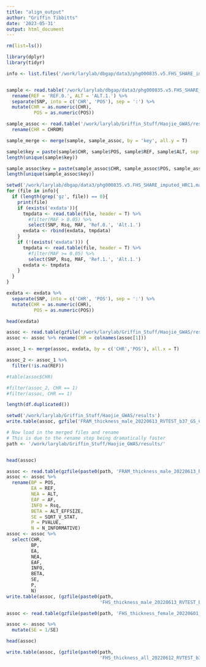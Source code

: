 ```yaml
---
title: "align_output"
author: "Griffin Tibbitts"
date: '2023-05-31'
output: html_document
---
```


```r
rm(list=ls())
```
```r
library(dplyr)
library(tidyr)
```

```r
info <- list.files('/work/larylab/dbgap/data3/phg000835.v5.FHS_SHARE_imputed_HRC1.marker-info.MULTI')
```
```r

```
```r
sample <- read.table('/work/larylab/dbgap/data3/phg000835.v5.FHS_SHARE_imputed_HRC1.marker-info.MULTI/chr1.info', header = T, nrows = 100) %>%
  rename(REF = 'REF.0.', ALT = 'ALT.1.') %>%
  separate(SNP, into = c('CHR', 'POS'), sep = ':') %>% 
  mutate(CHR = as.numeric(CHR),
          POS = as.numeric(POS))

sample_assoc <- read.table('/work/larylab/Griffin_Stuff/Haojie_GWAS/results/rvtest_Male/Male.EUR.TBS.MetaScore.assoc.gz', header = T, nrows = 100) %>%
  rename(CHR = CHROM)
```
```r
sample_merge <- merge(sample, sample_assoc, by = 'key', all.y = T)
```
```r
sample$key = paste(sample$CHR, sample$POS, sample$REF, sample$ALT, sep = '_')
length(unique(sample$key))
```
```r
sample_assoc$key = paste(sample_assoc$CHR, sample_assoc$POS, sample_assoc$REF, sample_assoc$ALT, sep = '_')
length(unique(sample_assoc$key))
```

```r
setwd('/work/larylab/dbgap/data3/phg000835.v5.FHS_SHARE_imputed_HRC1.marker-info.MULTI')
for (file in info){
  if (length(grep('gz', file)) == 0){
    print(file)
    if (exists('exdata')){
      tmpdata <- read.table(file, header = T) %>%
        #filter(MAF > 0.05) %>%
        select(SNP, Rsq, MAF, 'Ref.0.', 'Alt.1.')
      exdata <- rbind(exdata, tmpdata)
    }
    if (!(exists('exdata'))) {
      tmpdata <- read.table(file, header = T) %>%
        #filter(MAF >= 0.05) %>%
        select(SNP, Rsq, MAF, 'Ref.1.', 'Alt.1.')
      exdata <- tmpdata
    }
  }
}
```


```r
exdata <- exdata %>%
  separate(SNP, into = c('CHR', 'POS'), sep = ':') %>% 
  mutate(CHR = as.numeric(CHR),
          POS = as.numeric(POS))
```
```r
head(exdata)
```


```r
assoc <- read.table(gzfile('/work/larylab/Griffin_Stuff/Haojie_GWAS/results/rvtest_Male/Male.EUR.TBS.MetaScore.assoc.gz'), header = T)
assoc <- assoc %>% rename(CHR = colnames(assoc[1]))
```

```r
assoc_1 <- merge(assoc, exdata, by = c('CHR','POS'), all.x = T)
```
```r
assoc_2 <- assoc_1 %>%
  filter(!is.na(REF))
```

```r
#table(assoc$CHR)

#filter(assoc_2, CHR == 1)
#filter(assoc, CHR == 1)

length(df.duplicated())
```

```r
setwd('/work/larylab/Griffin_Stuff/Haojie_GWAS/results')
write.table(assoc, gzfile('FRAM_thickness_male_20220613_RVTEST_b37_GS_CWL.gz', 'w'), row.names = F)
```

```r
# Now load in the merged files and rename
# This is due to the rename step being dramatically faster 
path <- '/work/larylab/Griffin_Stuff/Haojie_GWAS/results/'
```


```r

```


```r
head(assoc)
```


```r
assoc <- read.table(gzfile(paste0(path, 'FRAM_thickness_male_20220613_RVTEST_b37_GS_CWL.gz')), header = T)
assoc <- assoc %>%
  rename(BP = POS,
         EA = REF,
         NEA = ALT,
         EAF = AF,
         INFO = Rsq,
         BETA = ALT_EFFSIZE,
         SE = SQRT_V_STAT,
         P = PVALUE,
         N = N_INFORMATIVE)
assoc <- assoc %>%
  select(CHR,
         BP,
         EA,
         NEA,
         EAF,
         INFO,
         BETA,
         SE,
         P,
         N)
write.table(assoc, (gzfile(paste0(path,
                                  'FHS_thickness_male_20220613_RVTEST_b37_EA_GS.gz'), 'w')))
```

```r
assoc <- read.table(gzfile(paste0(path, 'FHS_thickness_female_20220601_RVTEST_b37_EA_GS.gz')), header = T)
```
```r
assoc <- assoc %>%
  mutate(SE = 1/SE)
```
```r
head(assoc)
```

```r
write.table(assoc, (gzfile(paste0(path,
                                  'FHS_thickness_all_20220612_RVTEST_b37_GS_CWL.gz'), 'w')))
```

